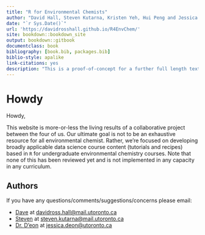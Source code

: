```yaml
--- 
title: "R for Environmental Chemists"
author: "David Hall, Steven Kutarna, Kristen Yeh, Hui Peng and Jessica D'eon"
date: "`r Sys.Date()`"
url: 'https://davidrosshall.github.io/R4EnvChem/'
site: bookdown::bookdown_site
output: bookdown::gitbook
documentclass: book
bibliography: [book.bib, packages.bib]
biblio-style: apalike
link-citations: yes
description: "This is a proof-of-concept for a further full length textbook."
---
```


# Howdy {-}

Howdy, 

This website is more-or-less the living results of a collaborative project between the four of us. Our ultimate goal is not to be an exhaustive resource for all environmental chemist. Rather, we're focused on developing broadly applicable data science course content (tutorials and recipes) based in `R` for undergraduate environmental chemistry courses. Note that none of this has been reviewed yet and is not implemented in any capacity in any curriculum. 

  
## Authors {-}
  
  If you have any questions/comments/suggestions/concerns please email:
  
  - [Dave](https://sites.chem.utoronto.ca/penglab/content/people) at [davidross.hall@mail.utoronto.ca](davidross.hall@mail.utoronto.ca)
  - [Steven](https://sites.chem.utoronto.ca/penglab/content/people) at [steven.kutarna@mail.utoronto.ca](steven.kutarna@mail.utoronto.ca)
  - [Dr. D'eon](https://www.chemistry.utoronto.ca/people/directories/all-faculty/jessica-deon) at [jessica.deon@utoronto.ca](jessica.deon@utoronto.ca)
  
  